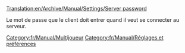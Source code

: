 [[Translation:en/Archive/Manual/Settings/Server password]]


Le mot de passe que le client doit entrer quand il veut se connecter au serveur.

[[Category:fr/Manual/Multijoueur]]
[[Category:fr/Manual/Réglages et préférences]]

{{fr/Amorce}}